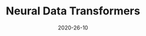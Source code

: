 ---
title: Neural Data Transformers
date: "2020-26-10"
pub_info: NBDT (2021)
authors:
    - Joel Ye
    - Chethan Pandarinath
paper: https://www.biorxiv.org/content/10.1101/2021.01.16.426955v1
code: https://github.com/snel-repo/neural-data-transformers
slides: https://docs.google.com/presentation/d/141rfFw0EvMB5A4Txc_988T8IOr3XeVBjFys35N01mu8/edit?usp=sharing
video: https://www.youtube.com/watch?v=lEXSdoIGNWY
image: "ndt.png"
---